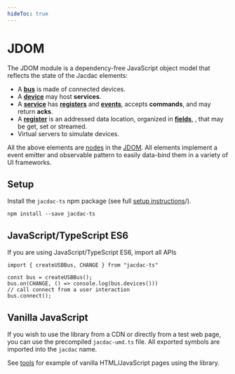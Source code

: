 ```yaml
---
hideToc: true
---
```


# JDOM

The JDOM module is a dependency-free JavaScript object model 
that reflects the state of the Jacdac elements:

- A **[bus](/clients/web/jdom/bus/)** is made of connected devices.
- A **[device](/clients/web/jdom/device/)** may host **services**.
- A **[service](/clients/web/jdom/service/)** has **[registers](/clients/web/jdom/register/)** and **[events](/clients/web/jdom/event/)**, accepts **commands**,
and may return **acks**. 
- A **[register](/clients/web/jdom/register/)** is an addressed data location, organized in **[fields](/clients/web/jdom/field/)**,
, that may be get, set or streamed.
- Virtual servers to simulate devices.

All the above elements are [nodes](/clients/web/jdom/node/) in the [JDOM](/clients/web/jdom/). All elements implement a event emitter and observable pattern to
easily data-bind them in a variety of UI frameworks.

## Setup

Install the ``jacdac-ts`` npm package (see full [setup instructions](/clients/web/setup)/).

```
npm install --save jacdac-ts
```

## JavaScript/TypeScript ES6

If you are using JavaScript/TypeScript ES6, import all APIs 

```vanilla
import { createUSBBus, CHANGE } from "jacdac-ts"

const bus = createUSBBus();
bus.on(CHANGE, () => console.log(bus.devices()))
// call connect from a user interaction
bus.connect();
```

## Vanilla JavaScript

If you wish to use the library from a CDN or directly from a test web page, you can use the precompiled
``jacdac-umd.ts`` file. All exported symbols are imported into the ``jacdac`` name.

See [tools](/tools/) for example of vanilla HTML/JavaScript pages using the library.
